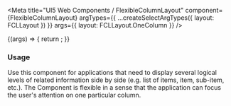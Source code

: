 

<Meta
  title="UI5 Web Components / FlexibleColumnLayout"
  component={FlexibleColumnLayout}
  argTypes={{
    ...createSelectArgTypes({ layout: FCLLayout })
  }}
  args={{
    layout: FCLLayout.OneColumn
  }}
/>

<DocsHeader />

<Canvas>
  <Story name="Default">
    {(args) => {
      return <FlexibleColumnLayout {...args} />;
    }}
  </Story>
</Canvas>

<ArgsTable story="." />
<div style={{fontFamily:'var(--sapFontFamily)', fontSize:'var(--sapFontSize)', color:'var(--sapTextColor)'}}>
<h3>Usage</h3>

Use this component for applications that need to display several logical levels of related information side by side
(e.g. list of items, item, sub-item, etc.). The Component is flexible in a sense that the application can focus the
user's attention on one particular column.
</div>